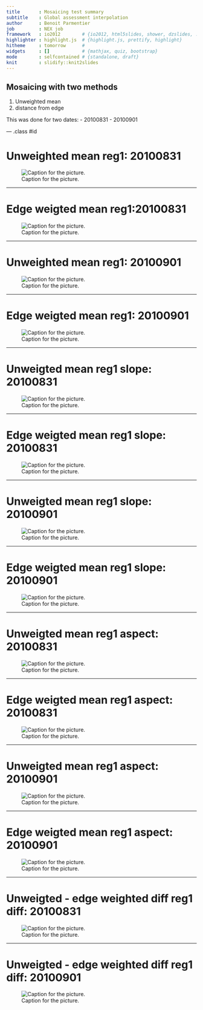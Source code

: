 ```yaml
---
title       : Mosaicing test summary
subtitle    : Global assessment interpolation
author      : Benoit Parmentier
job         : NEX job
framework   : io2012        # {io2012, html5slides, shower, dzslides, ...}
highlighter : highlight.js  # {highlight.js, prettify, highlight}
hitheme     : tomorrow      # 
widgets     : []            # {mathjax, quiz, bootstrap}
mode        : selfcontained # {standalone, draft}
knit        : slidify::knit2slides
---
```


## Mosaicing with two methods


1. Unweighted mean
2. distance from edge

This was done for two dates:
- 20100831
- 20100901

--- .class #id 

<!-- Limit image width and height -->
<style type="text/css">
img {     
  max-height: 560px;     
  max-width: 964px; 
}
</style>
 
<!-- Center image on slide -->
<script type="text/javascript" src="http://ajax.aspnetcdn.com/ajax/jQuery/jquery-1.7.min.js"></script>
<script type="text/javascript">
$(function() {     
  $("p:has(img)").addClass('centered'); 
});
</script>

# Unweighted mean reg1: 20100831
![Caption for the picture.](/data/project/layers/commons/NEX_data/mosaicing_data_test/reg1/output_reg1_mosaic_run10_1500x4500_global_analyses_06212015/Figure2_mosaic_mean_unweighted_20100831_unweighted_20100831_20100831_reg1_mosaic_run10_1500x4500_global_analyses_06212015.png)

---

# Edge weigted mean reg1:20100831
![Caption for the picture.](/data/project/layers/commons/NEX_data/mosaicing_data_test/reg1/output_reg1_mosaic_run10_1500x4500_global_analyses_06212015/Figure2_mosaic_mean_use_edge_weights_20100831_use_edge_weights_20100831_20100831_reg1_mosaic_run10_1500x4500_global_analyses_06212015.png)

---

# Unweighted mean reg1: 20100901
![Caption for the picture.](/data/project/layers/commons/NEX_data/mosaicing_data_test/reg1/output_reg1_mosaic_run10_1500x4500_global_analyses_06212015/Figure2_mosaic_mean_unweighted_20100901_unweighted_20100901_20100901_reg1_mosaic_run10_1500x4500_global_analyses_06212015.png)

---

# Edge weigted mean reg1: 20100901
![Caption for the picture.](/data/project/layers/commons/NEX_data/mosaicing_data_test/reg1/output_reg1_mosaic_run10_1500x4500_global_analyses_06212015/Figure2_mosaic_mean_use_edge_weights_20100901_use_edge_weights_20100901_20100901_reg1_mosaic_run10_1500x4500_global_analyses_06212015.png)

---

# Unweigted mean reg1 slope: 20100831
![Caption for the picture.](/data/project/layers/commons/NEX_data/mosaicing_data_test/reg1/output_reg1_mosaic_run10_1500x4500_global_analyses_06212015/Figure2_slope_mean_unweighted_20100831_unweighted_20100831_20100831_reg1_mosaic_run10_1500x4500_global_analyses_06212015.png)

---

# Edge weigted mean reg1 slope: 20100831
![Caption for the picture.](/data/project/layers/commons/NEX_data/mosaicing_data_test/reg1/output_reg1_mosaic_run10_1500x4500_global_analyses_06212015/Figure2_slope_mean_use_edge_weights_20100831_use_edge_weights_20100831_20100831_reg1_mosaic_run10_1500x4500_global_analyses_06212015.png)

---

# Unweigted mean reg1 slope: 20100901
![Caption for the picture.](/data/project/layers/commons/NEX_data/mosaicing_data_test/reg1/output_reg1_mosaic_run10_1500x4500_global_analyses_06212015/Figure2_slope_mean_unweighted_20100901_unweighted_20100901_20100901_reg1_mosaic_run10_1500x4500_global_analyses_06212015.png)

---

# Edge weigted mean reg1 slope: 20100901
![Caption for the picture.](/data/project/layers/commons/NEX_data/mosaicing_data_test/reg1/output_reg1_mosaic_run10_1500x4500_global_analyses_06212015/Figure2_slope_mean_use_edge_weights_20100901_use_edge_weights_20100901_20100901_reg1_mosaic_run10_1500x4500_global_analyses_06212015.png)

---

# Unweigted mean reg1 aspect: 20100831
![Caption for the picture.](/data/project/layers/commons/NEX_data/mosaicing_data_test/reg1/output_reg1_mosaic_run10_1500x4500_global_analyses_06212015/Figure2_aspect_mean_unweighted_20100831_unweighted_20100831_20100831_reg1_mosaic_run10_1500x4500_global_analyses_06212015.png)

---

# Edge weigted mean reg1 aspect: 20100831
![Caption for the picture.](/data/project/layers/commons/NEX_data/mosaicing_data_test/reg1/output_reg1_mosaic_run10_1500x4500_global_analyses_06212015/Figure2_aspect_mean_use_edge_weights_20100831_use_edge_weights_20100831_20100831_reg1_mosaic_run10_1500x4500_global_analyses_06212015.png)

---

# Unweigted mean reg1 aspect: 20100901
![Caption for the picture.](/data/project/layers/commons/NEX_data/mosaicing_data_test/reg1/output_reg1_mosaic_run10_1500x4500_global_analyses_06212015/Figure2_aspect_mean_unweighted_20100901_unweighted_20100901_20100901_reg1_mosaic_run10_1500x4500_global_analyses_06212015.png)

---

# Edge weigted mean reg1 aspect: 20100901
![Caption for the picture.](/data/project/layers/commons/NEX_data/mosaicing_data_test/reg1/output_reg1_mosaic_run10_1500x4500_global_analyses_06212015/Figure2_aspect_mean_use_edge_weights_20100901_use_edge_weights_20100901_20100901_reg1_mosaic_run10_1500x4500_global_analyses_06212015.png)

---

# Unweigted - edge weighted diff reg1 diff: 20100831
![Caption for the picture.](/data/project/layers/commons/NEX_data/mosaicing_data_test/reg1/output_reg1_mosaic_run10_1500x4500_global_analyses_06212015/Figure2_diff_raster_unweighted_use_edge_weights_20100831_reg1_mosaic_run10_1500x4500_global_analyses_06212015.png)

---

# Unweigted - edge weighted diff reg1 diff: 20100901
![Caption for the picture.](/data/project/layers/commons/NEX_data/mosaicing_data_test/reg1/output_reg1_mosaic_run10_1500x4500_global_analyses_06212015/Figure2_diff_raster_unweighted_use_edge_weights_20100901_reg1_mosaic_run10_1500x4500_global_analyses_06212015.png)

